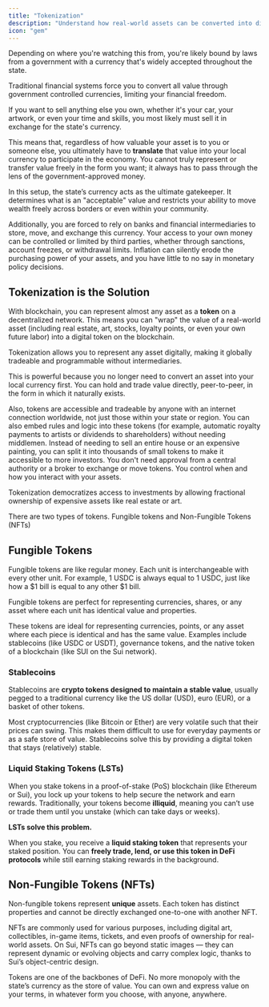 ```yaml
---
title: "Tokenization"
description: "Understand how real-world assets can be converted into digital tokens on blockchain networks"
icon: "gem"
---
```


Depending on where you're watching this from, you're likely bound by laws from a government with a currency that's widely accepted throughout the state. 

<Warning>Traditional financial systems force you to convert all value through government controlled currencies, limiting your financial freedom.</Warning>

If you want to sell anything else you own, whether it's your car, your artwork, or even your time and skills, you most likely must sell it in exchange for the state's currency.

This means that, regardless of how valuable your asset is to you or someone else, you ultimately have to **translate** that value into your local currency to participate in the economy. You cannot truly represent or transfer value freely in the form you want; it always has to pass through the lens of the government-approved money.

In this setup, the state’s currency acts as the ultimate gatekeeper. It determines what is an "acceptable" value and restricts your ability to move wealth freely across borders or even within your community. 

Additionally, you are forced to rely on banks and financial intermediaries to store, move, and exchange this currency. Your access to your own money can be controlled or limited by third parties, whether through sanctions, account freezes, or withdrawal limits. Inflation can silently erode the purchasing power of your assets, and you have little to no say in monetary policy decisions.

## Tokenization is the Solution

With blockchain, you can represent almost any asset as a **token** on a decentralized network. This means you can "wrap" the value of a real-world asset (including real estate, art, stocks, loyalty points, or even your own future labor) into a digital token on the blockchain.

<Info>Tokenization allows you to represent any asset digitally, making it globally tradeable and programmable without intermediaries.</Info>

This is powerful because you no longer need to convert an asset into your local currency first. You can hold and trade value directly, peer-to-peer, in the form in which it naturally exists.

Also, tokens are accessible and tradeable by anyone with an internet connection worldwide, not just those within your state or region. You can also embed rules and logic into these tokens (for example, automatic royalty payments to artists or dividends to shareholders) without needing middlemen. Instead of needing to sell an entire house or an expensive painting, you can split it into thousands of small tokens to make it accessible to more investors. You don't need approval from a central authority or a broker to exchange or move tokens. You control when and how you interact with your assets.

<Check>Tokenization democratizes access to investments by allowing fractional ownership of expensive assets like real estate or art.</Check>

There are two types of tokens. Fungible tokens and Non-Fungible Tokens (NFTs)

## Fungible Tokens

Fungible tokens are like regular money. Each unit is interchangeable with every other unit. For example, 1 USDC is always equal to 1 USDC, just like how a $1 bill is equal to any other $1 bill.

<Tip>Fungible tokens are perfect for representing currencies, shares, or any asset where each unit has identical value and properties.</Tip>

These tokens are ideal for representing currencies, points, or any asset where each piece is identical and has the same value. Examples include stablecoins (like USDC or USDT), governance tokens, and the native token of a blockchain (like SUI on the Sui network).

### Stablecoins

Stablecoins are **crypto tokens designed to maintain a stable value**, usually pegged to a traditional currency like the US dollar (USD), euro (EUR), or a basket of other tokens.

Most cryptocurrencies (like Bitcoin or Ether) are very volatile such that their prices can swing. This makes them difficult to use for everyday payments or as a safe store of value. Stablecoins solve this by providing a digital token that stays (relatively) stable.

### Liquid Staking Tokens (LSTs)

When you stake tokens in a proof-of-stake (PoS) blockchain (like Ethereum or Sui), you lock up your tokens to help secure the network and earn rewards. Traditionally, your tokens become **illiquid**, meaning you can’t use or trade them until you unstake (which can take days or weeks).

**LSTs solve this problem.**

When you stake, you receive a **liquid staking token** that represents your staked position. You can **freely trade, lend, or use this token in DeFi protocols** while still earning staking rewards in the background.

## Non-Fungible Tokens (NFTs)

Non-fungible tokens represent **unique** assets. Each token has distinct properties and cannot be directly exchanged one-to-one with another NFT.

NFTs are commonly used for various purposes, including digital art, collectibles, in-game items, tickets, and even proofs of ownership for real-world assets. On Sui, NFTs can go beyond static images — they can represent dynamic or evolving objects and carry complex logic, thanks to Sui’s object-centric design.

Tokens are one of the backbones of DeFi. No more monopoly with the state’s currency as the store of value. You can own and express value on your terms, in whatever form you choose, with anyone, anywhere.